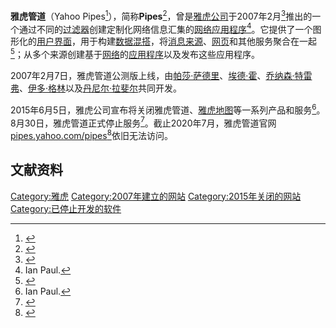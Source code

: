 {{Infobox website
| name             = 雅虎管道
| logo             = 
| screenshot       = 
| caption          = 
| url              = [http://web.archive.org/web/20080906045903/http://pipes.yahoo.com/pipes/ pipes.yahoo.com/pipes] 
| commercial       = 是
| type             = [[Remix|Remix]][[开发者|开发者]]
| registration     = 需要
| owner            = [[雅虎|雅虎]]
| author           = [[帕莎·萨德里|帕莎·萨德里]]、[[埃德·霍|埃德·霍]]、[[乔纳森·特雷弗|乔纳森·特雷弗]]、[[伊多·格林|伊多·格林]]、[[丹尼尔·拉斐尔|丹尼尔·拉斐尔]]
| launch_date      = 2007年2月7日<ref>{{cite book|title=Business Week|url=https://books.google.com/books?id=QEW3AAAAIAAJ|year=2007|publisher=McGraw-Hill|access-date=2020-07-28|archive-date=2020-07-31|archive-url=https://web.archive.org/web/20200731012105/https://books.google.com/books?id=QEW3AAAAIAAJ|dead-url=no}}</ref>
| current_status   = 关闭
| dissolved        = {{end date|2015|8|30}}
| revenue          =
}}

'''雅虎管道'''（Yahoo Pipes<ref>{{cite web|url=http://tsg.gszy.edu.cn/asset/detail/0/20315558383|title=拒绝“残缺”,绿色通道一窥RSS全文|date=2008年11月21日|publisher=[[电脑爱好者|电脑爱好者]]|access-date=2020年7月28日|archive-date=2020年7月28日|archive-url=https://web.archive.org/web/20200728094238/http://tsg.gszy.edu.cn/asset/detail/0/20315558383|dead-url=no}}</ref>），简称'''Pipes'''<ref name="SitaramManjunath2011">{{cite book|author1=Dinkar Sitaram|author2=Geetha Manjunath|title=Moving To The Cloud: Developing Apps in the New World of Cloud Computing|url=https://books.google.com/books?id=HaHz3-fqGM0C&pg=PA137|date=16 November 2011|publisher=Elsevier|isbn=978-1-59749-726-8|pages=137–|access-date=2020-07-28|archive-date=2020-08-12|archive-url=https://web.archive.org/web/20200812224106/https://books.google.com/books?id=HaHz3-fqGM0C&pg=PA137|dead-url=no}}</ref>，曾是[[雅虎公司|雅虎公司]]于2007年2月<ref name="CostabileDittrich2011">{{cite book|author1=Maria Francesca Costabile|author2=Yvonne Dittrich|author3=Gerhard Fischer|coauthors=Antonio Piccinno|title=End-User Development: Third International Symposium, IS-EUD 2011, Torre Canne, Italy, June 7-10, 2011, Proceedings|url=https://books.google.com/books?id=1oNTzcoiXfoC&pg=PA26|date=31 May 2011|publisher=Springer Science & Business Media|isbn=978-3-642-21529-2|pages=26–|access-date=2020-07-28|archive-date=2020-08-12|archive-url=https://web.archive.org/web/20200812225134/https://books.google.com/books?id=1oNTzcoiXfoC&pg=PA26|dead-url=no}}</ref>推出的一个通过不同的[[过滤器|过滤器]]创建定制化网络信息汇集的[[网络应用程序|网络应用程序]]<ref>Ian Paul.{{cite web|url=https://www.epochtimes.com/gb/15/6/5/n4451372.htm|title=雅虎继续瘦身 将关闭网络地图和其它服务|date=2015-06-05|publisher=[[大纪元时报|大纪元时报]]|access-date=2020-07-28|archive-date=2020-07-28|archive-url=https://web.archive.org/web/20200728060211/https://www.epochtimes.com/gb/15/6/5/n4451372.htm|dead-url=no}}</ref>。它提供了一个图形化的[[用户界面|用户界面]]，用于构建[[数据|数据]][[混搭|混搭]]，将[[消息来源|消息来源]]、[[网页|网页]]和其他服务聚合在一起<ref>{{cite web|url=http://jsjxy.usc.edu.cn/info/2049/2707.htm|title=Web工程师必备的18款工具|date=2012-11-21|publisher=南华大学计算机科学与技术学院|access-date=2020-07-28|archive-date=2020-07-28|archive-url=https://web.archive.org/web/20200728094044/http://jsjxy.usc.edu.cn/info/2049/2707.htm|dead-url=no}}</ref>；从多个来源创建基于[[网络|网络]]的[[应用程序|应用程序]]以及发布这些应用程序。

2007年2月7日，雅虎管道公测版上线，由[[帕莎·萨德里|帕莎·萨德里]]、[[埃德·霍|埃德·霍]]、[[乔纳森·特雷弗|乔纳森·特雷弗]]、[[伊多·格林|伊多·格林]]以及[[丹尼尔·拉斐尔|丹尼尔·拉斐尔]]共同开发。

2015年6月5日，雅虎公司宣布将关闭雅虎管道、[[雅虎地图|雅虎地图]]等一系列产品和服务<ref>Ian Paul.{{cite web|url=https://www.pcworld.com/article/2932043/yahoo-axes-maps-pipes-other-services-as-it-narrows-focus.html|title=Yahoo axes Maps, Pipes, other services as it narrows focus|date=Jun 5, 2015|publisher=PCWorld|access-date=2020-07-28|archive-date=2021-01-22|archive-url=https://web.archive.org/web/20210122035616/https://www.pcworld.com/article/2932043/yahoo-axes-maps-pipes-other-services-as-it-narrows-focus.html|dead-url=no}}</ref>。8月30日，雅虎管道正式停止服务<ref>{{cite web|url=https://www.indianweb2.com/2018/09/17/machine-learning-for-dummies-platform-mate-labs-raises-550k-from-omphalos-ventures/|title="Machine Learning for Dummies" Platform Mate Labs Raises $550K from Omphalos Ventures|date=Sep 17, 2018|publisher=IndianWeb2.com|access-date=2020-07-28|archive-date=2020-07-28|archive-url=https://web.archive.org/web/20200728060218/https://www.indianweb2.com/2018/09/17/machine-learning-for-dummies-platform-mate-labs-raises-550k-from-omphalos-ventures/|dead-url=no}}</ref>。截止2020年7月，雅虎管道官网[https://web.archive.org/web/20080906045903/http://pipes.yahoo.com/pipes/ pipes.yahoo.com/pipes]<ref name="Yee2008">{{cite book|author=Raymond Yee|title=Pro Web 2.0 Mashups: Remixing Data and Web Services|url=https://books.google.com/books?id=eGdLbRZ5AX0C&pg=PA100|date=25 April 2008|publisher=Apress|isbn=978-1-4302-0286-8|pages=100–|access-date=2020-07-28|archive-date=2020-07-31|archive-url=https://web.archive.org/web/20200731034644/https://books.google.com/books?id=eGdLbRZ5AX0C&pg=PA100|dead-url=no}}</ref>依旧无法访问。

== 文献资料 ==
{{Reflist}}

{{Yahoo! 公司}}

[[Category:雅虎|Category:雅虎]]
[[Category:2007年建立的网站|Category:2007年建立的网站]]
[[Category:2015年关闭的网站|Category:2015年关闭的网站]]
[[Category:已停止开发的软件|Category:已停止开发的软件]]